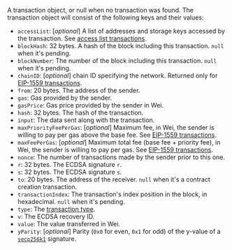 A transaction object, or null when no transaction was found. The transaction object will consist of the following keys and their values:

- `accessList`: [_optional_] A list of addresses and storage keys accessed by the transaction. See [access list transactions](../../concepts/transaction-types.md#access-list-transactions).
- `blockHash`: 32 bytes. A hash of the block including this transaction. `null` when it's pending.
- `blockNumber`: The number of the block including this transaction. `null` when it's pending.
- `chainID`: [_optional_] chain ID specifying the network. Returned only for [EIP-1559 transactions](../../concepts/transaction-types.md#eip-1559-transactions).
- `from`: 20 bytes. The address of the sender.
- `gas`: Gas provided by the sender.
- `gasPrice`: Gas price provided by the sender in Wei.
- `hash`: 32 bytes. The hash of the transaction.
- `input`: The data sent along with the transaction.
- `maxPriorityFeePerGas`: [_optional_] Maximum fee, in Wei, the sender is willing to pay per gas above the base fee. See [EIP-1559 transactions](../../concepts/transaction-types.md#eip-1559-transactions).
- `maxFeePerGas`: [_optional_] Maximum total fee (base fee + priority fee), in Wei, the sender is willing to pay per gas. See [EIP-1559 transactions](../../concepts/transaction-types.md#eip-1559-transactions).
- `nonce`: The number of transactions made by the sender prior to this one.
- `r`: 32 bytes. The ECDSA signature `r`.
- `s`: 32 bytes. The ECDSA signature `s`.
- `to`: 20 bytes. The address of the receiver. `null` when it's a contract creation transaction.
- `transactionIndex`: The transaction's index position in the block, in hexadecimal. `null` when it's pending.
- `type`: The [transaction type](../../concepts/transaction-types.md).
- `v`: The ECDSA recovery ID.
- `value`: The value transferred in Wei.
- `yParity`: [_optional_] Parity (`0x0` for even, `0x1` for odd) of the y-value of a
[`secp256k1`](https://eips.ethereum.org/EIPS/eip-2098#:~:text=A%20secp256k1%20signature%20is%20made%20up%20of%203%20parameters%2C%20r%2C%20s%20and%20yParity.) signature.